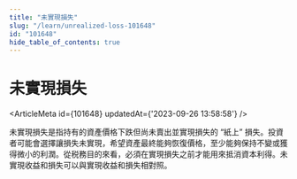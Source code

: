 ```yaml
---
title: "未實現損失"
slug: "/learn/unrealized-loss-101648"
id: "101648"
hide_table_of_contents: true
---
```



# 未實現損失

<ArticleMeta id={101648} updatedAt={'2023-09-26 13:58:58'} />
<div className='border-solid border-b border-t-0 my-4 border-[var(--ifm-color-gray-300)]' />

未實現損失是指持有的資產價格下跌但尚未賣出並實現損失的 “紙上” 損失。投資者可能會選擇讓損失未實現，希望資產最終能夠恢復價格，至少能夠保持不變或獲得微小的利潤。從税務目的來看，必須在實現損失之前才能用來抵消資本利得。未實現收益和損失可以與實現收益和損失相對照。
